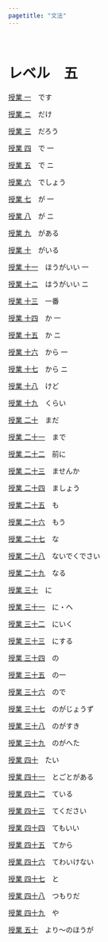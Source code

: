 ```yaml
---
pagetitle: "文法"
---
```

<br>

# レベル　五

<div class="container">

 [授業 一](N5/01-desu.html)　です

 [授業 ニ](N5/02-dake.html)　だけ

 [授業 三](N5/03-darou.html)　だろう

 [授業 四](N5/04-de-1.html)　で 一

 [授業 五](N5/05-de-2.html)　で ニ

 [授業 六](N5/06-deshou.html)　でしょう

 [授業 七](N5/07-ga-1.html)　が 一

 [授業 八](N5/08-ga-2.html)　が ニ

 [授業 九](N5/09-gaaru.html)　がある

 [授業 十](N5/10-gairu.html)　がいる

 [授業 十一](N5/11-hougaii-1.html)　ほうがいい 一

 [授業 十ニ](N5/12-hougaii-2.html)　はうがいい ニ

 [授業 十三](N5/13-ichiban.html)　一番

 [授業 十四](N5/14-ka-1.html)　か 一

 [授業 十五](N5/15-ka-2.html)　か ニ

 [授業 十六](N5/16-kara-1.html)　から 一

 [授業 十七](N5/17-kara-2.html)　から ニ

 [授業 十八](N5/18-kedo.html)　けど
 
 [授業 十九](N5/19-kurai.html)　くらい
 
 [授業 二十](N5/20-mada.html)　まだ

 [授業 二十一](N5/21-made.html)　まで
 
 [授業 二十二](N5/22-maeni.html)　前に
 
 [授業 二十三](N5/23-masenka.html)　ませんか
 
 [授業 二十四](N5/24-mashou.html)　ましょう
 
 [授業 二十五](N5/25-mo.html)　も
 
 [授業 二十六](N5/26-mou.html)　もう

 [授業 二十七](N5/27-na.html)　な
 
 [授業 二十八](N5/28-naidekudesai.html)　ないでくでさい
 
 [授業 二十九](N5/29-naru.html)　なる
 
 [授業 三十](N5/30-ni.html)　に
 
 [授業 三十一](N5/31-ni-e.html)　に・へ
 
 [授業 三十二](N5/32-ni-iku.html)　にいく
 
 [授業 三十三](N5/33-nisuru.html)　にする
 
 [授業 三十四](N5/34-no-1.html)　の
 
 [授業 三十五](N5/35-no-2.html)　の一
 
 [授業 三十六](N5/36-node.html)　ので
 
 [授業 三十七](N5/37-nogajouzu.html)　のがじょうず
 
 [授業 三十八](N5/38-nogasuki.html)　のがすき
 
 [授業 三十九](N5/39-nogaheta.html)　のがへた
 
 [授業 四十](N5/40-tai.html)　たい
 
 [授業 四十一](N5/41-tokotogaaru.html)　とごとがある
 
 [授業 四十二](N5/42-teiru.html)　ている
 
 [授業 四十三](N5/43-tekudasai.html)　てください
 
 [授業 四十四](N5/44-temoii.html)　てもいい
 
 [授業 四十五](N5/45-tekara.html)　てから
 
 [授業 四十六](N5/46-tewaikenai.html)　てわいけない
 
 [授業 四十七](N5/47-to.html)　と
 
 [授業 四十八](N5/48-tsumorida.html)　つもりだ
 
 [授業 四十九](N5/49-ya.html)　や
 
 [授業 五十](N5/50-yori-nohouga.html)　より～のほうが
 
</div>
